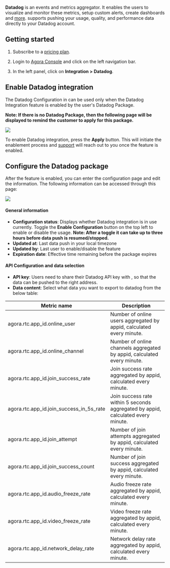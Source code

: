 
**Datadog** is an events and metrics aggregator. It enables the users to visualize and monitor these metrics, setup custom alerts, create dashboards and [more](https://docs.datadoghq.com/). <Vg k="AA" /> supports pushing your usage, quality, and performance data directly to your Datadog account.

## Getting started

1.  Subscribe to a [pricing plan](/agora-analytics/reference/pricing).

2.  Login to [Agora Console](https://console.agora.io) and click **<Vpd k="NAME"/>** on the left navigation bar.

3.  In the left panel, click on **Integration > Datadog**.

## Enable Datadog integration

The Datadog Configuration in <Vg k="AA" /> can be used only when the Datadog Integration feature is enabled by the user's Datadog Package.

**Note: If there is no Datadog Package, then the following page will be displayed to remind the customer to apply for this package.**

![](/images/analytics/apply-datadog-package.png)

To enable Datadog integration, press the **Apply** button. This will initiate the enablement process and [<Vg k="COMPANY" /> support](support@agora.io) will reach out to you once the feature is enabled.

## Configure the Datadog package

After the feature is enabled, you can enter the configuration page and edit the information. The following information can be accessed through this page:

![](/images/analytics/datadog-configuration.png)

#### **General information**

- **Configuration status**: Displays whether Datadog integration is in use currently. Toggle the **Enable Configuration** button on the top left to enable or disable the usage. **Note: After a toggle it can take up to three hours before data push is resumed/stopped.**
- **Updated at**: Last data push in your local timezone
- **Updated by**: Last user to enable/disable the feature
- **Expiration date**: Effective time remaining before the package expires

#### **API Configuration and data selection**

- **API key**: Users need to share their Datadog API key with <Vg k="COMPANY"/>, so that the data can be pushed to the right address.
- **Data content**: Select what data you want to export to datadog from the below table:

| Metric name                                    | Description                                                                                                                                                           |
|------------------------------------------------|-----------------------------------------------------------------------------------------------------------------------------------------------------------------------|
| agora.rtc.app_id.online_user                   | Number of online users aggregated by appid, calculated every minute.                                                                                                  |
| agora.rtc.app_id.online_channel                | Number of online channels aggregated by appid, calculated every minute.                                                                                               |
| agora.rtc.app_id.join_success_rate             | Join success rate aggregated by appid, calculated every minute.                                                                                                       |
| agora.rtc.app_id.join_success_in_5s_rate       | Join success rate within 5 seconds aggregated by appid, calculated every minute.                                                                                      |
| agora.rtc.app_id.join_attempt                  | Number of join attempts aggregated by appid, calculated every minute.                                                                                                 |
| agora.rtc.app_id.join_success_count            | Number of join success aggregated by appid, calculated every minute.                                                                                                  |
| agora.rtc.app_id.audio_freeze_rate             | Audio freeze rate aggregated by appid, calculated every minute.                                                                                                       |
| agora.rtc.app_id.video_freeze_rate             | Video freeze rate aggregated by appid, calculated every minute.                                                                                                       |
| agora.rtc.app_id.network_delay_rate            | Network delay rate aggregated by appid, calculated every minute.                                                                                                      |